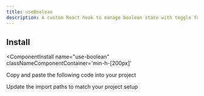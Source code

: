 ```yaml
---
title: useBoolean
description: A custom React hook to manage boolean state with toggle functionality.
---
```




<ComponentPreview 
  name="use-boolean-ex-01"     
  classNameComponentContainer='min-h-[200px]' 
/>


## Install
<ComponentInstall
  name="use-boolean"     
  classNameComponentContainer='min-h-[200px]' 
>
<CLIInstall  name="use-boolean"   />

<ManualInstall>

<Steps>

<Step>

Copy and paste the following code into your project

</Step>

<ComponentSource name="use-boolean"/>

<Step>

Update the import paths to match your project setup

</Step>

</Steps>


</ManualInstall>


</ComponentInstall>








